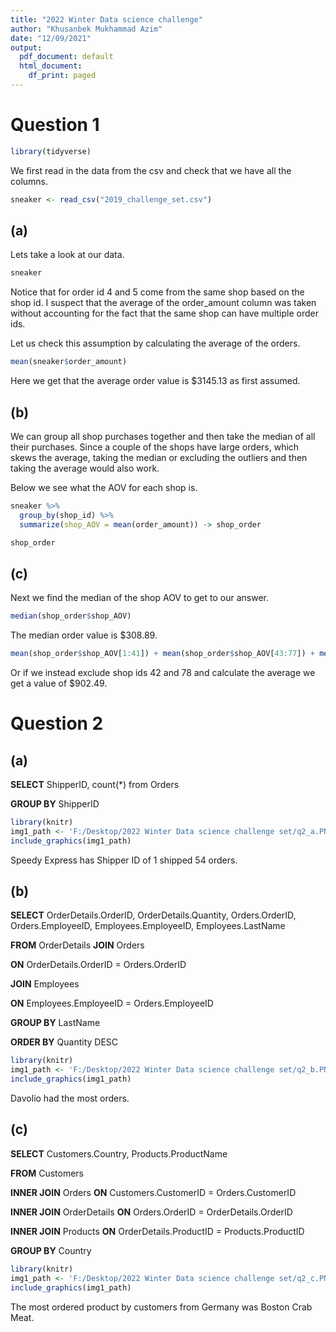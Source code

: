 ---
title: "2022 Winter Data science challenge"
author: "Khusanbek Mukhammad Azim"
date: "12/09/2021"
output:
  pdf_document: default
  html_document:
    df_print: paged
---

# Question 1

```{r,echo=FALSE,message=FALSE}
library(tidyverse)
```

We first read in the data from the csv and check that we have all the columns.

```{r}
sneaker <- read_csv("2019_challenge_set.csv")
```

## (a)

Lets take a look at our data.

```{r}
sneaker
```

Notice that for order id 4 and 5 come from the same shop based on the shop id. I suspect that the average of the order_amount column was taken without accounting for the fact that the same shop can have multiple order ids. 

Let us check this assumption by calculating the average of the orders.

```{r}
mean(sneaker$order_amount)
```

Here we get that the average order value is $3145.13 as first assumed.

## (b)

We can group all shop purchases together and then take the median of all their purchases. Since a couple of the shops have large orders, which skews the average, taking the median or excluding the outliers and then taking the average would also work. 

Below we see what the AOV for each shop is. 

```{r}
sneaker %>% 
  group_by(shop_id) %>% 
  summarize(shop_AOV = mean(order_amount)) -> shop_order

shop_order
```

## (c)

Next we find the median of the shop AOV to get to our answer.

```{r}
median(shop_order$shop_AOV)
```

The median order value is $308.89.


```{r}
mean(shop_order$shop_AOV[1:41]) + mean(shop_order$shop_AOV[43:77]) + mean(shop_order$shop_AOV[79:100])
```

Or if we instead exclude shop ids 42 and 78 and calculate the average we get a value of $902.49.


# Question 2

## (a)


$\textbf{SELECT}$ ShipperID, count(*) from Orders

$\textbf{GROUP BY}$ ShipperID


```{r, echo=FALSE}
library(knitr)
img1_path <- 'F:/Desktop/2022 Winter Data science challenge set/q2_a.PNG'
include_graphics(img1_path)
```

Speedy Express has Shipper ID of 1 shipped 54 orders.

## (b)

$\textbf{SELECT}$ OrderDetails.OrderID, OrderDetails.Quantity, Orders.OrderID, Orders.EmployeeID, Employees.EmployeeID, Employees.LastName

$\textbf{FROM}$ OrderDetails $\textbf{JOIN}$ Orders

$\textbf{ON}$ OrderDetails.OrderID = Orders.OrderID 

$\textbf{JOIN}$ Employees 

$\textbf{ON}$ Employees.EmployeeID = Orders.EmployeeID

$\textbf{GROUP BY}$ LastName 

$\textbf{ORDER BY}$ Quantity DESC


```{r, echo=FALSE}
library(knitr)
img1_path <- 'F:/Desktop/2022 Winter Data science challenge set/q2_b.PNG'
include_graphics(img1_path)
```

Davolio had the most orders.


## (c)

$\textbf{SELECT}$ Customers.Country, Products.ProductName

$\textbf{FROM}$ Customers

$\textbf{INNER JOIN}$ Orders $\textbf{ON}$ Customers.CustomerID = Orders.CustomerID
	
$\textbf{INNER JOIN}$ OrderDetails $\textbf{ON}$ Orders.OrderID = OrderDetails.OrderID
  
$\textbf{INNER JOIN}$ Products $\textbf{ON}$ OrderDetails.ProductID = Products.ProductID
  
$\textbf{GROUP BY}$ Country

```{r, echo=FALSE}
library(knitr)
img1_path <- 'F:/Desktop/2022 Winter Data science challenge set/q2_c.PNG'
include_graphics(img1_path)
```

The most ordered product by customers from Germany was Boston Crab Meat.
